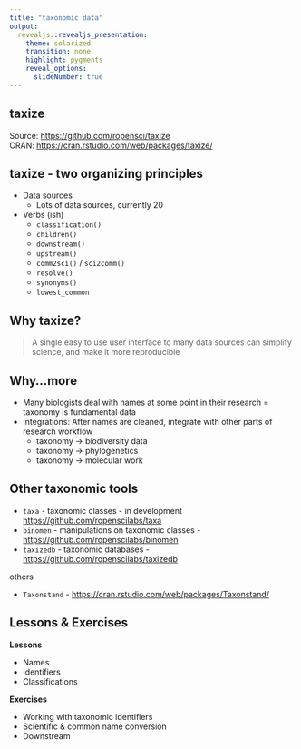 ```yaml
---
title: "taxonomic data"
output:
  revealjs::revealjs_presentation:
    theme: solarized
    transition: none
    highlight: pygments
    reveal_options:
      slideNumber: true
---
```


## taxize

Source: [https://github.com/ropensci/taxize](https://github.com/ropensci/taxize)
<br>
CRAN: [https://cran.rstudio.com/web/packages/taxize/](https://cran.rstudio.com/web/packages/taxize/)

## taxize - two organizing principles

- Data sources
    - Lots of data sources, currently 20
- Verbs (ish)
    - `classification()`
    - `children()`
    - `downstream()`
    - `upstream()`
    - `comm2sci()` / `sci2comm()`
    - `resolve()`
    - `synonyms()`
    - `lowest_common`

## Why taxize?

> A single easy to use user interface to many data sources can simplify science, and make it more reproducible

## Why...more

* Many biologists deal with names at some point in their research = taxonomy is fundamental data
* Integrations: After names are cleaned, integrate with other parts of research workflow
  * taxonomy -> biodiversity data
  * taxonomy -> phylogenetics
  * taxonomy -> molecular work

## Other taxonomic tools

* `taxa` - taxonomic classes - in development [https://github.com/ropenscilabs/taxa](https://github.com/ropenscilabs/taxa)
* `binomen` - manipulations on taxonomic classes - [https://github.com/ropenscilabs/binomen](https://github.com/ropenscilabs/binomen)
* `taxizedb` - taxonomic databases - [https://github.com/ropenscilabs/taxizedb](https://github.com/ropenscilabs/taxizedb)

others

* `Taxonstand` - [https://cran.rstudio.com/web/packages/Taxonstand/](https://cran.rstudio.com/web/packages/Taxonstand/)

## Lessons & Exercises

__Lessons__

* Names
* Identifiers
* Classifications

__Exercises__

* Working with taxonomic identifiers
* Scientific & common name conversion
* Downstream
